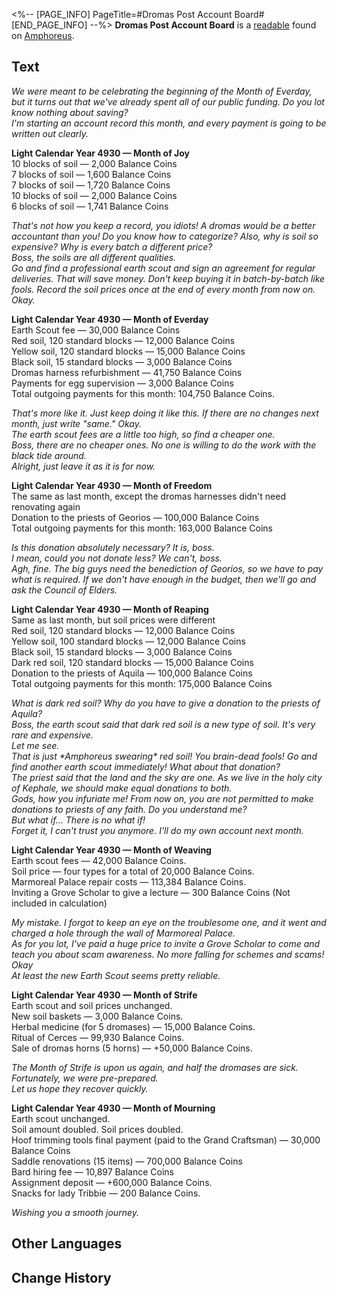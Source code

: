 <%-- [PAGE_INFO]
PageTitle=#Dromas Post Account Board#
[END_PAGE_INFO] --%>
{{Readable Infobox
|id           = 471
|partIds      = 190782
|title        = 
|image        = Item Dromas Post Account Board.png
|world        = Amphoreus
|parts        = 1
|author       = <!--to be added-->
|description  = A list of equipment and materials purchased for a dromas post. It also records interesting facts about the animal-rearing industry.
|part1        = Dromas Post Account Board
|source1      = {{cx|Source missing}}
|characters   = 
|factions     = 
}}
'''Dromas Post Account Board''' is a [[readable]] found on [[Amphoreus]].
<!--
==Location==
{{Map Embed|<map name>|<marker id>}}
-->
==Text==
''We were meant to be celebrating the beginning of the Month of Everday, but it turns out that we've already spent all of our public funding. Do you lot know nothing about saving?<br />I'm starting an account record this month, and every payment is going to be written out clearly.''

'''Light Calendar Year 4930 &mdash; Month of Joy'''<br />10 blocks of soil &mdash; 2,000 Balance Coins<br />7 blocks of soil &mdash; 1,600 Balance Coins<br />7 blocks of soil &mdash; 1,720 Balance Coins<br />10 blocks of soil &mdash; 2,000 Balance Coins<br />6 blocks of soil &mdash; 1,741 Balance Coins

''That's not how you keep a record, you idiots! A dromas would be a better accountant than you! Do you know how to categorize? Also, why is soil so expensive? Why is every batch a different price?<br />Boss, the soils are all different qualities.<br />Go and find a professional earth scout and sign an agreement for regular deliveries. That will save money. Don't keep buying it in batch-by-batch like fools. Record the soil prices once at the end of every month from now on. Okay.''

'''Light Calendar Year 4930 &mdash; Month of Everday'''<br />Earth Scout fee &mdash; 30,000 Balance Coins<br />Red soil, 120 standard blocks &mdash; 12,000 Balance Coins<br />Yellow soil, 120 standard blocks &mdash; 15,000 Balance Coins<br />Black soil, 15 standard blocks &mdash; 3,000 Balance Coins<br />Dromas harness refurbishment &mdash; 41,750 Balance Coins<br />Payments for egg supervision &mdash; 3,000 Balance Coins<br />Total outgoing payments for this month: 104,750 Balance Coins.

''That's more like it. Just keep doing it like this. If there are no changes next month, just write "same." Okay.<br />The earth scout fees are a little too high, so find a cheaper one.<br />Boss, there are no cheaper ones. No one is willing to do the work with the black tide around.<br />Alright, just leave it as it is for now.''

'''Light Calendar Year 4930 &mdash; Month of Freedom'''<br />The same as last month, except the dromas harnesses didn't need renovating again<br />Donation to the priests of Georios &mdash; 100,000 Balance Coins<br />Total outgoing payments for this month: 163,000 Balance Coins

''Is this donation absolutely necessary? It is, boss.<br />I mean, could you not donate less? We can't, boss.<br />Agh, fine. The big guys need the benediction of Georios, so we have to pay what is required. If we don't have enough in the budget, then we'll go and ask the Council of Elders.''

'''Light Calendar Year 4930 &mdash; Month of Reaping'''<br />Same as last month, but soil prices were different<br />Red soil, 120 standard blocks &mdash; 12,000 Balance Coins<br />Yellow soil, 100 standard blocks &mdash; 12,000 Balance Coins<br />Black soil, 15 standard blocks &mdash; 3,000 Balance Coins<br />Dark red soil, 120 standard blocks &mdash; 15,000 Balance Coins<br />Donation to the priests of Aquila &mdash; 100,000 Balance Coins<br />Total outgoing payments for this month: 175,000 Balance Coins

''What is dark red soil? Why do you have to give a donation to the priests of Aquila?<br />Boss, the earth scout said that dark red soil is a new type of soil. It's very rare and expensive. <br />Let me see.<br />That is just *Amphoreus swearing* red soil! You brain-dead fools! Go and find another earth scout immediately! What about that donation?<br />The priest said that the land and the sky are one. As we live in the holy city of Kephale, we should make equal donations to both.<br />Gods, how you infuriate me! From now on, you are not permitted to make donations to priests of any faith. Do you understand me?<br />But what if... There is no what if!<br />Forget it, I can't trust you anymore. I'll do my own account next month.''

'''Light Calendar Year 4930 &mdash; Month of Weaving'''<br />Earth scout fees &mdash; 42,000 Balance Coins.<br />Soil price &mdash; four types for a total of 20,000 Balance Coins.<br />Marmoreal Palace repair costs &mdash; 113,384 Balance Coins.<br />Inviting a Grove Scholar to give a lecture &mdash; 300 Balance Coins (Not included in calculation)

''My mistake. I forgot to keep an eye on the troublesome one, and it went and charged a hole through the wall of Marmoreal Palace.<br />As for you lot, I've paid a huge price to invite a Grove Scholar to come and teach you about scam awareness. No more falling for schemes and scams! Okay<br />At least the new Earth Scout seems pretty reliable.''

'''Light Calendar Year 4930 &mdash; Month of Strife'''<br />Earth scout and soil prices unchanged.<br />New soil baskets &mdash; 3,000 Balance Coins.<br />Herbal medicine (for 5 dromases) &mdash; 15,000 Balance Coins.<br />Ritual of Cerces &mdash; 99,930 Balance Coins.<br />Sale of dromas horns (5 horns) &mdash; +50,000 Balance Coins.

''The Month of Strife is upon us again, and half the dromases are sick. Fortunately, we were pre-prepared.<br />Let us hope they recover quickly.''

'''Light Calendar Year 4930 &mdash; Month of Mourning'''<br />Earth scout unchanged.<br />Soil amount doubled. Soil prices doubled.<br />Hoof trimming tools final payment (paid to the Grand Craftsman) &mdash; 30,000 Balance Coins<br />Saddle renovations (15 items) &mdash; 700,000 Balance Coins<br />Bard hiring fee &mdash; 10,897 Balance Coins<br />Assignment deposit &mdash; +600,000 Balance Coins.<br />Snacks for lady Tribbie &mdash; 200 Balance Coins.

''Wishing you a smooth journey.''

<!--
==Trivia==
* 
-->
==Other Languages==
{{Other Languages
|en   = Dromas Post Account Board
|zhs  = 大地兽驿站的账板
|zht  = 大地獸驛站的帳板
|ja   = 大地獣宿駅の帳簿
|ko   = 드로마스 역참의 장부
|es   = Tabla contable del puesto de dromas
|fr   = Livre de comptes d'un poste de drakas
|ru   = Бухгалтерская книга геозаврушни
|th   = กระดานบัญชี - สถานีพักอสูรธรณี
|vi   = Sổ Sách Dịch Trạm Thú Đại Địa
|de   = Rechnungstafel der Dromastation
|id   = Papan Keuangan Pos Dromas
|pt   = Quadro de Contas do Posto de Dromas
}}

==Change History==
{{Change History|3.0}}